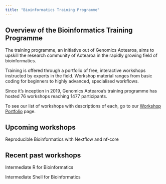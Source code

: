 ```yaml
---
title: "Bioinformatics Training Programme"
---
```


## Overview of the Bioinformatics Training Programme

The training programme, an initiative out of Genomics Aotearoa, aims to upskill the research community of Aotearoa in the rapidly growing field of bioinformatics.

Training is offered through a portfolio of free, interactive workshops instructed by experts in the field. Workshop material ranges from basic coding for beginners to highly advanced, specialised workflows.

Since it's inception in 2019, Genomics Aotearoa's training programme has hosted 76 workshops reaching 1477 participants.

To see our list of workshops with descriptions of each, go to our [Workshop Portfolio](portfolio.qmd) page.



## Upcoming workshops

Reproducible Bioinformatics with Nextflow and nf-core

## Recent past workshops

Intermediate R for Bioinformatics

Intermediate Shell for Bioinformatics
